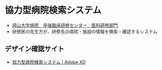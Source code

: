 # 協力型病院検索システム
 
- [岡山大学病院　卒後臨床研修センター　医科研修部門](https://www.okayamau-hp.jp/)
- 研修医の先生方が、研修先の病院・施設の情報を検索・確認するシステム

## デザイン確認サイト

- [協力型病院検索システム | Adobe XD](https://xd.adobe.com/view/0750c74e-ca4f-4688-b1ed-062a7bca7d5d-5203/?fullscreen)